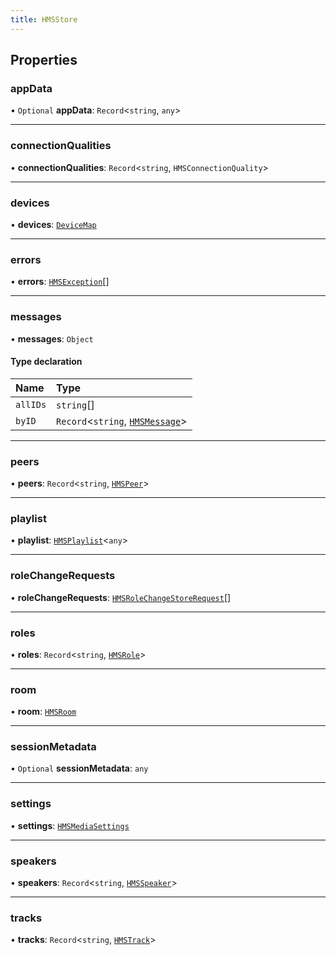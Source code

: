 ```yaml
---
title: HMSStore
---
```


## Properties

### appData

• `Optional` **appData**: `Record`\<`string`, `any`\>

---

### connectionQualities

• **connectionQualities**: `Record`\<`string`, `HMSConnectionQuality`\>

---

### devices

• **devices**: [`DeviceMap`](/api-reference/javascript/v2/interfaces/DeviceMap)

---

### errors

• **errors**: [`HMSException`](/api-reference/javascript/v2/interfaces/HMSException)[]

---

### messages

• **messages**: `Object`

#### Type declaration

| Name     | Type                                                                                    |
| :------- | :-------------------------------------------------------------------------------------- |
| `allIDs` | `string`[]                                                                              |
| `byID`   | `Record`\<`string`, [`HMSMessage`](/api-reference/javascript/v2/interfaces/HMSMessage)\> |

---

### peers

• **peers**: `Record`\<`string`, [`HMSPeer`](/api-reference/javascript/v2/interfaces/HMSPeer)\>

---

### playlist

• **playlist**: [`HMSPlaylist`](/api-reference/javascript/v2/interfaces/HMSPlaylist)\<`any`\>

---

### roleChangeRequests

• **roleChangeRequests**: [`HMSRoleChangeStoreRequest`](/api-reference/javascript/v2/interfaces/HMSRoleChangeStoreRequest)[]

---

### roles

• **roles**: `Record`\<`string`, [`HMSRole`](/api-reference/javascript/v2/interfaces/HMSRole)\>

---

### room

• **room**: [`HMSRoom`](/api-reference/javascript/v2/interfaces/HMSRoom)

---

### sessionMetadata

• `Optional` **sessionMetadata**: `any`

---

### settings

• **settings**: [`HMSMediaSettings`](/api-reference/javascript/v2/interfaces/HMSMediaSettings)

---

### speakers

• **speakers**: `Record`\<`string`, [`HMSSpeaker`](/api-reference/javascript/v2/interfaces/HMSSpeaker)\>

---

### tracks

• **tracks**: `Record`\<`string`, [`HMSTrack`](/api-reference/javascript/v2/home/content#hmstrack)\>

